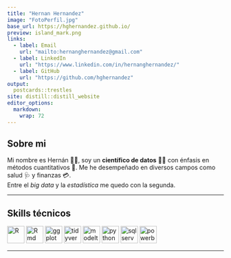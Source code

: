 ```yaml
---
title: "Hernan Hernandez"
image: "FotoPerfil.jpg"
base_url: https://hghernandez.github.io/
preview: island_mark.png
links:
  - label: Email
    url: "mailto:hernanghernandez@gmail.com"
  - label: LinkedIn
    url: "https://www.linkedin.com/in/hernanghernandez/"
  - label: GitHub
    url: "https://github.com/hghernandez"
output:
  postcards::trestles
site: distill::distill_website
editor_options: 
  markdown: 
    wrap: 72
---
```


## Sobre mi

Mi nombre es Hernán 👋🏼, soy un **científico de datos** 🧑‍🔬 con énfasis en
métodos cuantitativos 🧮. Me he desempeñado en diversos campos como
salud 🩺 y finanzas 💳. <br /> Entre el *big data* y la *estadística* me
quedo con la segunda.

------------------------------------------------------------------------

## Skills técnicos

<a href="https://www.r-project.org/"><img src="https://www.r-project.org/logo/Rlogo.svg" alt="R" width="40" height="40"/></a>
<a href="https://rmarkdown.rstudio.com/"><img src="https://github.com/rstudio/hex-stickers/raw/master/SVG/rmarkdown.svg" alt="Rmd" width="40" height="40"/></a>
<a href="https://ggplot2.tidyverse.org/"><img src="https://raw.githubusercontent.com/rstudio/hex-stickers/master/SVG/ggplot2.svg" alt="ggplot" width="40" height="40"/></a>
<a href="https://www.tidyverse.org/"><img src="https://raw.githubusercontent.com/rstudio/hex-stickers/master/SVG/tidyverse.svg" alt="tidyverse" width="40" height="40"/></a>
<a href="https://business-science.github.io/modeltime/"><img src="https://business-science.github.io/modeltime/logo.png" alt="modeltime" width="40" height="40"/></a>
<a href="https://www.python.org/"><img src="https://upload.wikimedia.org/wikipedia/commons/c/c3/Python-logo-notext.svg" alt="python" width="40" height="40"/></a>
<a href="https://docs.microsoft.com/es-mx/sql/ssms/download-sql-server-management-studio-ssms?view=sql-server-ver16"><img src="https://seeklogo.com/images/M/microsoft-sql-server-logo-96AF49E2B3-seeklogo.com.png" alt="sqlserver" width="40" height="40"/></a>
<a href="https://powerbi.microsoft.com/en-au/"><img src="https://upload.wikimedia.org/wikipedia/commons/c/cf/New_Power_BI_Logo.svg" alt="powerbi" width="40" height="40"/></a>

------------------------------------------------------------------------
